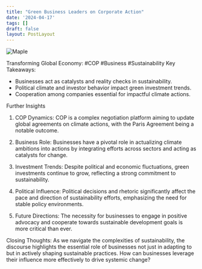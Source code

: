 ```yaml
---
title: "Green Business Leaders on Corporate Action"
date: '2024-04-17'
tags: []
draft: false
layout: PostLayout
---
```


<div className="flex justify-center">
  <div className="my-1 w-full px-2 xl:my-1 xl:w-1/2 xl:px-2">
    <img src="https://img.youtube.com/vi/w7gy42E7y8c/0.jpg" alt="Maple" className="mx-auto h-58 w-auto" />
  </div>
</div>

Transforming Global Economy: #COP #Business #Sustainability
Key Takeaways:
- Businesses act as catalysts and reality checks in sustainability.
- Political climate and investor behavior impact green investment trends.
- Cooperation among companies essential for impactful climate actions.

Further Insights
1. COP Dynamics:
COP is a complex negotiation platform aiming to update global agreements on climate actions, with the Paris Agreement being a notable outcome.

2. Business Role:
Businesses have a pivotal role in actualizing climate ambitions into actions by integrating efforts across sectors and acting as catalysts for change.

3. Investment Trends:
Despite political and economic fluctuations, green investments continue to grow, reflecting a strong commitment to sustainability.

4. Political Influence:
Political decisions and rhetoric significantly affect the pace and direction of sustainability efforts, emphasizing the need for stable policy environments.

5. Future Directions:
The necessity for businesses to engage in positive advocacy and cooperate towards sustainable development goals is more critical than ever.

Closing Thoughts:
As we navigate the complexities of sustainability, the discourse highlights the essential role of businesses not just in adapting to but in actively shaping sustainable practices. How can businesses leverage their influence more effectively to drive systemic change?
